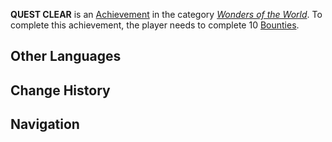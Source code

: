 {{Achievement Infobox
|title        = QUEST CLEAR
|id           = 81026
|order id     = 1027
|category     = Wonders of the World
|description  = Complete 10 [[Bounties]].
|requirements = 
|primogems    = 5
|tracking     = Tracks the total of completed Bounties.
|topic        = Reputation
|set          = QUEST CLEAR
|tier         = 1
|tiers_total  = 3
|tier1        = QUEST CLEAR (Tier 1)
|tier2        = QUEST CLEAR (Tier 2)
|tier3        = QUEST CLEAR (Tier 3)
|prev         = 
|next         = QUEST CLEAR (Tier 2)
|type         = Exploration
}}
'''QUEST CLEAR''' is an [[Achievement]] in the category ''[[Wonders of the World]]''. To complete this achievement, the player needs to complete 10 [[Bounties]].
<!--
==Trivia==

==Video Guides==
{{EVT
|video1   = 
|caption1 = 
}}
-->
==Other Languages==
{{Transclude|QUEST CLEAR|Other Languages}}

==Change History==
{{Change History|1.1}}
<!--
==References==
{{Reflist}}
-->
==Navigation==
{{Achievement Navbox|Wonders of the World|Exploration}}